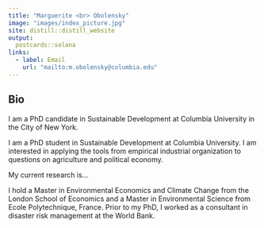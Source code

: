 ```yaml
---
title: "Marguerite <br> Obolensky"
image: "images/index_picture.jpg"
site: distill::distill_website
output: 
  postcards::solana
links:
  - label: Email
    url: "mailto:m.obolensky@columbia.edu"
---
```

## Bio 

I am a PhD candidate in Sustainable Development at Columbia University in the City of New York. 

I am a PhD student in Sustainable Development at Columbia University. 
I am interested in applying the tools from empirical industrial organization to questions on agriculture and political economy. 

My current research is...

I hold a Master in Environmental Economics and Climate Change from the London School of Economics and a Master in Environmental Science from Ecole Polytechnique, France. Prior to my PhD, I worked as a consultant in disaster risk management at the World Bank.
